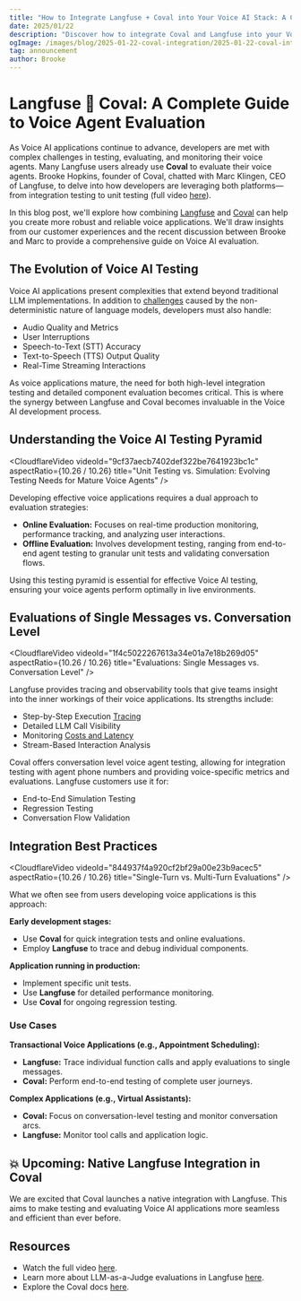 ```yaml
---
title: "How to Integrate Langfuse + Coval into Your Voice AI Stack: A Complete Guide to Voice Agent Evaluation"
date: 2025/01/22
description: "Discover how to integrate Coval and Langfuse into your Voice AI development workflow for comprehensive voice agent testing and optimization."
ogImage: /images/blog/2025-01-22-coval-integration/2025-01-22-coval-integration.png
tag: announcement
author: Brooke
---
```


# Langfuse 🤝 Coval: A Complete Guide to Voice Agent Evaluation

As Voice AI applications continue to advance, developers are met with complex challenges in testing, evaluating, and monitoring their voice agents. Many Langfuse users already use **Coval** to evaluate their voice agents. Brooke Hopkins, founder of Coval, chatted with Marc Klingen, CEO of Langfuse, to delve into how developers are leveraging both platforms—from integration testing to unit testing (full video [here](https://www.youtube.com/watch?v=hPrPqry1yQQ)).

In this blog post, we'll explore how combining [Langfuse](/) and [Coval](https://www.coval.dev/) can help you create more robust and reliable voice applications. We'll draw insights from our customer experiences and the recent discussion between Brooke and Marc to provide a comprehensive guide on Voice AI evaluation.

## The Evolution of Voice AI Testing

Voice AI applications present complexities that extend beyond traditional LLM implementations. In addition to [challenges](/faq/all/llm-observability) caused by the non-deterministic nature of language models, developers must also handle:

- Audio Quality and Metrics
- User Interruptions
- Speech-to-Text (STT) Accuracy
- Text-to-Speech (TTS) Output Quality
- Real-Time Streaming Interactions

As voice applications mature, the need for both high-level integration testing and detailed component evaluation becomes critical. This is where the synergy between Langfuse and Coval becomes invaluable in the Voice AI development process.

## Understanding the Voice AI Testing Pyramid

<CloudflareVideo
  videoId="9cf37aecb7402def322be7641923bc1c"
  aspectRatio={10.26 / 10.26}
  title="Unit Testing vs. Simulation: Evolving Testing Needs for Mature Voice Agents"
/>

Developing effective voice applications requires a dual approach to evaluation strategies:

- **Online Evaluation:** Focuses on real-time production monitoring, performance tracking, and analyzing user interactions.
- **Offline Evaluation:** Involves development testing, ranging from end-to-end agent testing to granular unit tests and validating conversation flows.

Using this testing pyramid is essential for effective Voice AI testing, ensuring your voice agents perform optimally in live environments.

## Evaluations of Single Messages vs. Conversation Level

<CloudflareVideo
  videoId="1f4c5022267613a34e01a7e18b269d05"
  aspectRatio={10.26 / 10.26}
  title="Evaluations: Single Messages vs. Conversation Level"
/>

Langfuse provides tracing and observability tools that give teams insight into the inner workings of their voice applications. Its strengths include:

- Step-by-Step Execution [Tracing](https://langfuse.com/docs/tracing)
- Detailed LLM Call Visibility
- Monitoring [Costs and Latency](https://langfuse.com/docs/model-usage-and-cost)
- Stream-Based Interaction Analysis

Coval offers conversation level voice agent testing, allowing for integration testing with agent phone numbers and providing voice-specific metrics and evaluations. Langfuse customers use it for:

- End-to-End Simulation Testing
- Regression Testing
- Conversation Flow Validation

## Integration Best Practices

<CloudflareVideo
  videoId="844937f4a920cf2bf29a00e23b9acec5"
  aspectRatio={10.26 / 10.26}
  title="Single-Turn vs. Multi-Turn Evaluations"
/>

What we often see from users developing voice applications is this approach:

**Early development stages:**
  - Use **Coval** for quick integration tests and online evaluations.
  - Employ **Langfuse** to trace and debug individual components.

**Application running in production:**
  - Implement specific unit tests.
  - Use **Langfuse** for detailed performance monitoring.
  - Use **Coval** for ongoing regression testing.

### **Use Cases**

**Transactional Voice Applications (e.g., Appointment Scheduling):**
  - **Langfuse:** Trace individual function calls and apply evaluations to single messages.
  - **Coval:** Perform end-to-end testing of complete user journeys.

**Complex Applications (e.g., Virtual Assistants):**
  - **Coval:** Focus on conversation-level testing and monitor conversation arcs.
  - **Langfuse:** Monitor tool calls and application logic.

## 💥 Upcoming: Native Langfuse Integration in Coval

We are excited that Coval launches a native integration with Langfuse. This aims to make testing and evaluating Voice AI applications more seamless and efficient than ever before. 

## Resources

- Watch the full video [here](https://www.youtube.com/watch?v=hPrPqry1yQQ).
- Learn more about LLM-as-a-Judge evaluations in Langfuse [here](https://langfuse.com/docs/scores/model-based-evals).   
- Explore the Coval docs [here](https://docs.coval.dev/getting_started/welcome).

